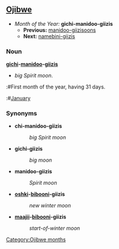 ==[[Ojibwe]]==
*''Month of the Year:'' '''gichi-manidoo-giizis'''
**'''Previous:''' [[manidoo-giizisoons]]
**'''Next:''' [[namebini-giizis]]

===Noun===
'''[[gichi]]-[[manidoo]]-[[giizis]]'''
*''big Spirit moon''.
:#First month of the year, having 31 days.
:#[[January]]

===Synonyms===
*'''chi-manidoo-giizis'''
*:''big Spirit moon''

*'''gichi-giizis'''
*:''big moon''

*'''manidoo-giizis'''
*:''Spirit moon''

*'''[[oshki]]-[[biboon]]i-giizis'''
*:''new winter moon''

*'''[[maajii]]-[[biboon]]i-giizis'''
*:''start-of-winter moon''

[[Category:Ojibwe months]]